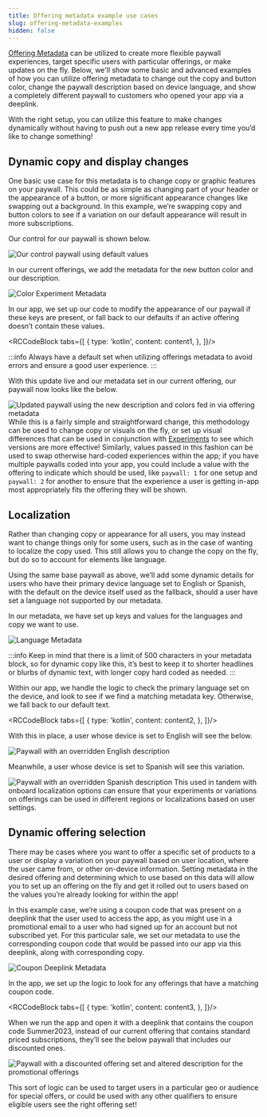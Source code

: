 ```yaml
---
title: Offering metadata example use cases
slug: offering-metadata-examples
hidden: false
---
```

[Offering Metadata](/docs/offering-metadata) can be utilized to create more flexible paywall experiences, target specific users with particular offerings, or make updates on the fly.  Below, we'll show some basic and advanced examples of how you can utilize offering metadata to change out the copy and button color, change the paywall description based on device language, and show a completely different paywall to customers who opened your app via a deeplink.

With the right setup, you can utilize this feature to make changes dynamically without having to push out a new app release every time you’d like to change something!

## Dynamic copy and display changes

One basic use case for this metadata is to change copy or graphic features on your paywall. This could be as simple as changing part of your header or the appearance of a button, or more significant appearance changes like swapping out a background. In this example, we’re swapping copy and button colors to see if a variation on our default appearance will result in more subscriptions.

Our control for our paywall is shown below.

![Our control paywall using default values](https://files.readme.io/05b8dd7-Color_Control.png)

In our current offerings, we add the metadata for the new button color and our description.

![Color Experiment Metadata](https://github.com/RevenueCat/revenuecat-docs/assets/140117673/33a060e5-9668-4329-839c-ffa43eec645c)

In our app, we set up our code to modify the appearance of our paywall if these keys are present, or fall back to our defaults if an active offering doesn’t contain these values.




<RCCodeBlock tabs={[
    {
        type: 'kotlin',
        content: content1,
    },
]}/>

:::info
Always have a default set when utilizing offerings metadata to avoid errors and ensure a good user experience.
:::

With this update live and our metadata set in our current offering, our paywall now looks like the below.

![Updated paywall using the new description and colors fed in via offering metadata](https://files.readme.io/86b4c8c-Color_Experiment.png)
While this is a fairly simple and straightforward change, this methodology can be used to change copy or visuals on the fly, or set up visual differences that can be used in conjunction with [Experiments](/docs/experiments-v1) to see which versions are more effective! Similarly, values passed in this fashion can be used to swap otherwise hard-coded experiences within the app; if you have multiple paywalls coded into your app, you could include a value with the offering to indicate which should be used, like `paywall: 1` for one setup and `paywall: 2` for another to ensure that the experience a user is getting in-app most appropriately fits the offering they will be shown.

## Localization

Rather than changing copy or appearance for all users, you may instead want to change things only for some users, such as in the case of wanting to localize the copy used. This still allows you to change the copy on the fly, but do so to account for elements like language.

Using the same base paywall as above, we’ll add some dynamic details for users who have their primary device language set to English or Spanish, with the default on the device itself used as the fallback, should a user have set a language not supported by our metadata.

In our metadata, we have set up keys and values for the languages and copy we want to use.

![Language Metadata](https://github.com/RevenueCat/revenuecat-docs/assets/140117673/6012253b-023d-4702-bc4f-76e1060054b5)

:::info
Keep in mind that there is a limit of 500 characters in your metadata block, so for dynamic copy like this, it’s best to keep it to shorter headlines or blurbs of dynamic text, with longer copy hard coded as needed.
:::

Within our app, we handle the logic to check the primary language set on the device, and look to see if we find a matching metadata key. Otherwise, we fall back to our default text.


<RCCodeBlock tabs={[
    {
        type: 'kotlin',
        content: content2,
    },
]}/>

With this in place, a user whose device is set to English will see the below.

![Paywall with an overridden English description](https://files.readme.io/2ae2213-Language_English.png)

Meanwhile, a user whose device is set to Spanish will see this variation.

![Paywall with an overridden Spanish description](https://files.readme.io/2f92b3f-Language_Spanish.png)
This used in tandem with onboard localization options can ensure that your experiments or variations on offerings can be used in different regions or localizations based on user settings.

## Dynamic offering selection

There may be cases where you want to offer a specific set of products to a user or display a variation on your paywall based on user location, where the user came from, or other on-device information. Setting metadata in the desired offering and determining which to use based on this data will allow you to set up an offering on the fly and get it rolled out to users based on the values you’re already looking for within the app!

In this example case, we’re using a coupon code that was present on a deeplink that the user used to access the app, as you might use in a promotional email to a user who had signed up for an account but not subscribed yet. For this particular sale, we set our metadata to use the corresponding coupon code that would be passed into our app via this deeplink, along with corresponding copy.

![Coupon Deeplink Metadata](https://github.com/RevenueCat/revenuecat-docs/assets/140117673/33f6d6b1-9813-4819-9a34-df284a88eb9d)

In the app, we set up the logic to look for any offerings that have a matching coupon code.


<RCCodeBlock tabs={[
    {
        type: 'kotlin',
        content: content3,
    },
]}/>

When we run the app and open it with a deeplink that contains the coupon code Summer2023, instead of our current offering that contains standard priced subscriptions, they’ll see the below paywall that includes our discounted ones.

![Paywall with a discounted offering set and altered description for the promotional offerings](https://files.readme.io/007f9fe-With_Coupon.png)

This sort of logic can be used to target users in a particular geo or audience for special offers, or could be used with any other qualifiers to ensure eligible users see the right offering set!
